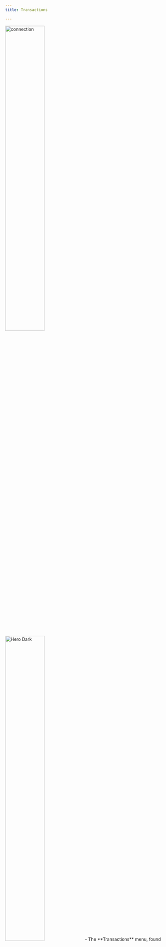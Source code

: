 ```yaml
---
title: Transactions

---
```




<Steps>
  <Step title="Select Transactions">
   <img
  className="block dark:hidden"
  src="/images/app-img/tra-list.png"  width="50%"
  alt="connection"
/>
<img
  className="hidden dark:block"
  src="/images/app-img/tra-list-b.png"  width="50%"
  alt="Hero Dark"
/>
     - The **Transactions** menu, found on the bottom bar, lets you access a page that lists all the transactions.





  </Step>
  <Step title=" Transactions List">
     <img
  className="block dark:hidden"
  src="/images/app-img/tra-list.png"  width="50%"
  alt="connection"
/>
<img
  className="hidden dark:block"
  src="/images/app-img/tra-list-b.png"  width="50%"
  alt="Hero Dark"
/>
       - The **transactions list** includes the **Farmer’s name**, **Product**, **Unit**, and **Time**.  
       - The transactions are displayed based on the dates.  
       - Both **Buy** and **Sell** transactions will appear on the same page.





  </Step>

  <Step title="Transaction Details page ">
   <img
  className="block dark:hidden"
  src="/images/app-img/sell-b-1.png" width="50%"
  alt="connection"
/>
<img
  className="hidden dark:block"
  src="/images/app-img/sell-b.png" width="50%"
  alt="Hero Dark"
/>
   - If you click on any individual transaction in the list, you will be taken to a page that shows the details of that specific transaction.

  </Step>
  <Step title="Buy Transactions">
   <img
  className="block dark:hidden"
  src="/images/app-img/sell-b-1.png" width="50%"
  alt="connection"
/>
<img
  className="hidden dark:block"
  src="/images/app-img/sell-b.png" width="50%"
  alt="Hero Dark"
/>
   The **Buy Transaction** details include information such as the **transaction received from**, the **product**, the **total quantity (kg)**, the **transaction date**, the **verification image**, and the **price details**.
  </Step>


  <Step title="Sell Transactions">
   <img
  className="block dark:hidden"
  src="/images/app-img/sell-b.png" width="50%"
  alt="connection"
/>
<img
  className="hidden dark:block"
  src="/images/app-img/sell-b-1.png" width="50%"
  alt="Hero Dark"
/>
    The **Sell Transaction** details include information such as the **transaction delivered to**, the **product**, the **total quantity delivered (kg)**, the **transaction date**, the **verification image**, and the **price details**.
  </Step>

 <Step title="Select Filters">
   <img
  className="block dark:hidden"
  src="/images/app-img/filter-b-1.png" width="50%"
  alt="connection"
/>
<img
  className="hidden dark:block"
  src="/images/app-img/filter-b.png" width="50%"
  alt="Hero Dark"
/>
    If you click on the "Filter" option located in the top right corner of the screen, it will take you to a page where you can apply filters.


The Filters page contains the following fields:

1.  Date (start date, End date)
2. Transaction Type (Buy, sent, Loss)
3. Product
4. Verification Method
5. Quantity(kg)
6. Reset filters button
7. Apply filters button



  </Step>

</Steps>







